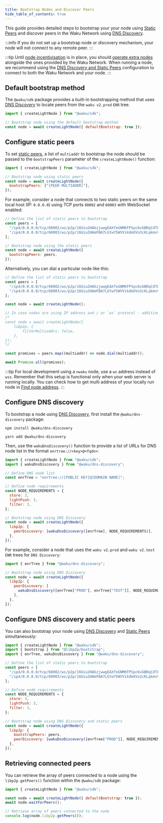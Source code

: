 ```yaml
---
title: Bootstrap Nodes and Discover Peers
hide_table_of_contents: true
---
```



This guide provides detailed steps to bootstrap your your node using [Static Peers](/learn/concepts/static-peers) and discover peers in the Waku Network using [DNS Discovery](/learn/concepts/dns-discovery).

:::info
If you do not set up a bootstrap node or discovery mechanism, your node will not connect to any remote peer.
:::

:::tip
Until [node incentivisation](/learn/research#prevention-of-denial-of-service-dos-and-node-incentivisation) is in place, you should [operate extra nodes](/#run-a-waku-node) alongside the ones provided by the Waku Network. When running a node, we recommend using the [DNS Discovery and Static Peers](#configure-dns-discovery-and-static-peers) configuration to connect to both the Waku Network and your node.
:::

## Default bootstrap method

The `@waku/sdk` package provides a built-in bootstrapping method that uses [DNS Discovery](/learn/concepts/dns-discovery) to locate peers from the `waku v2.prod` `ENR` tree.

```js
import { createLightNode } from "@waku/sdk";

// Bootstrap node using the default bootstrap method
const node = await createLightNode({ defaultBootstrap: true });
```

## Configure static peers

To set [static peers](/learn/concepts/static-peers), a list of `multiaddr` to bootstrap the node should be passed to the `bootstrapPeers` parameter of the `createLightNode()` function:

```js
import { createLightNode } from "@waku/sdk";

// Bootstrap node using static peers
const node = await createLightNode({
  bootstrapPeers: ["[PEER MULTIADDR]"],
});
```

For example, consider a node that connects to two static peers on the same local host (IP: `0.0.0.0`) using TCP ports `60002` and `60003` with WebSocket enabled:

```js
// Define the list of static peers to bootstrap
const peers = [
  "/ip4/0.0.0.0/tcp/60002/ws/p2p/16Uiu2HAkzjwwgEAXfeGNMKFPSpc6vGBRqCdTLG5q3Gmk2v4pQw7H",
  "/ip4/0.0.0.0/tcp/60003/ws/p2p/16Uiu2HAmFBA7LGtwY5WVVikdmXVo3cKLqkmvVtuDu63fe8safeQJ",
];

// Bootstrap node using the static peers
const node = await createLightNode({
  bootstrapPeers: peers,
});
```

Alternatively, you can dial a particular node like this:

```js
// Define the list of static peers to bootstrap
const peers = [
  "/ip4/0.0.0.0/tcp/60002/ws/p2p/16Uiu2HAkzjwwgEAXfeGNMKFPSpc6vGBRqCdTLG5q3Gmk2v4pQw7H",
  "/ip4/0.0.0.0/tcp/60003/ws/p2p/16Uiu2HAmFBA7LGtwY5WVVikdmXVo3cKLqkmvVtuDu63fe8safeQJ",
];

const node = await createLightNode();

// In case nodes are using IP address and / or `ws` protocol - additional configuration is needed:
/*
const node = await createLightNode({
	libp2p: {
		filterMultiaddrs: false,
	},
});
*/

const promises = peers.map((multiaddr) => node.dial(multiaddr));

await Promise.all(promises);
```

:::tip
For local development using a `nwaku` node, use a `ws` address instead of `wss`. Remember that this setup is functional only when your web server is running locally. You can check how to get multi address of your locally run node in [Find node address](/guides/nwaku/find-node-address).
:::

## Configure DNS discovery

To bootstrap a node using [DNS Discovery](/learn/concepts/dns-discovery), first install the `@waku/dns-discovery` package:

<Tabs groupId="package-manager">
<TabItem value="npm" label="NPM">

```shell
npm install @waku/dns-discovery
```

</TabItem>
<TabItem value="yarn" label="Yarn">

```shell
yarn add @waku/dns-discovery
```

</TabItem>
</Tabs>

Then, use the `wakuDnsDiscovery()` function to provide a list of URLs for DNS node list in the format `enrtree://<key>@<fqdn>`:

```js
import { createLightNode } from "@waku/sdk";
import { wakuDnsDiscovery } from "@waku/dns-discovery";

// Define DNS node list
const enrTree = "enrtree://[PUBLIC KEY]@[DOMAIN NAME]";

// Define node requirements
const NODE_REQUIREMENTS = {
  store: 3,
  lightPush: 3,
  filter: 3,
};

// Bootstrap node using DNS Discovery
const node = await createLightNode({
  libp2p: {
    peerDiscovery: [wakuDnsDiscovery([enrTree], NODE_REQUIREMENTS)],
  },
});
```

For example, consider a node that uses the `waku v2.prod` and `waku v2.test` `ENR` trees for `DNS Discovery`:

```js
import { enrTree } from "@waku/dns-discovery";

// Bootstrap node using DNS Discovery
const node = await createLightNode({
  libp2p: {
    peerDiscovery: [
      wakuDnsDiscovery([enrTree["PROD"], enrTree["TEST"]], NODE_REQUIREMENTS),
    ],
  },
});
```

## Configure DNS discovery and static peers

You can also bootstrap your node using [DNS Discovery](/learn/concepts/dns-discovery) and [Static Peers](/learn/concepts/static-peers) simultaneously:

```js
import { createLightNode } from "@waku/sdk";
import { bootstrap } from "@libp2p/bootstrap";
import { enrTree, wakuDnsDiscovery } from "@waku/dns-discovery";

// Define the list of static peers to bootstrap
const peers = [
  "/ip4/0.0.0.0/tcp/60002/ws/p2p/16Uiu2HAkzjwwgEAXfeGNMKFPSpc6vGBRqCdTLG5q3Gmk2v4pQw7H",
  "/ip4/0.0.0.0/tcp/60003/ws/p2p/16Uiu2HAmFBA7LGtwY5WVVikdmXVo3cKLqkmvVtuDu63fe8safeQJ",
];

// Define node requirements
const NODE_REQUIREMENTS = {
  store: 3,
  lightPush: 3,
  filter: 3,
};

// Bootstrap node using DNS Discovery and static peers
const node = await createLightNode({
  libp2p: {
    bootstrapPeers: peers,
    peerDiscovery: [wakuDnsDiscovery([enrTree["PROD"]], NODE_REQUIREMENTS)],
  },
});
```

## Retrieving connected peers

You can retrieve the array of peers connected to a node using the `libp2p.getPeers()` function within the `@waku/sdk` package:

```js
import { createLightNode } from "@waku/sdk";

const node = await createLightNode({ defaultBootstrap: true });
await node.waitForPeers();

// Retrieve array of peers connected to the node
console.log(node.libp2p.getPeers());
```
